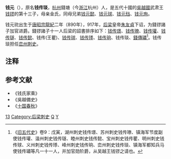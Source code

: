 '''钱元{{ruby|玧|yǔn}}'''（{{bd|890年||10世紀|catIdx=Q}}），原名'''钱传琰'''，[[杭州|杭州]]錢塘（今[[浙江|浙江]]杭州）人，是五代十國的[[吳越國|吳越國]]武肃王[[钱镠|钱镠]]的第十三子，母亲金氏，同母兄弟[[钱元懿|钱元懿]]、[[钱元球|钱元球]]、[[钱元珰|钱元珰]]、[[钱元珣|钱元珣]]。

钱元玧出生于[[唐昭宗|唐昭宗]][[龍紀|龍紀]]二年（890年），917年，[[后梁|后梁]]皇帝[[朱友貞|朱友貞]]下诏，为錢镠諸子加官进爵。錢镠諸子十一人后梁的詔書排序如下：[[钱传璟|钱传璟]]、[[钱传璙|钱传璙]]、[[钱传瓘|钱传瓘]]、[[钱传璲|钱传璲]]、[[钱传懿|钱传懿]]、钱传(王瞿)、[[钱传球|钱传球]]、[[钱元㻑|钱传㻑]]、[[钱传珦|钱传珦]]、钱传琰、[[錢傳璛|錢傳璛]]<ref>《[[旧五代史|旧五代史]]》卷9：戊寅，湖州刺史钱传璟、苏州刺史钱传璙、镇海军节度副使钱传瓘、温州刺史钱传璲、睦州刺史钱传懿、宝州刺史钱传瞿、明州刺史钱传球、义州刺史钱传㻑、峰州刺史钱传珦、峦州刺史钱传琰、镇海军都知兵马使钱传璛等凡一十一人，并加官勋阶爵，从吴越王钱镠之请也。</ref>。钱传琰担任[[峦州|峦州]][[刺史|刺史]]。

== 注释 ==

{{Reflist}}

==参考文献==
*《钱氏家乘》
*《吳越備史》
*《[[十国春秋|十国春秋]]》

[[Category:钱镠儿子|13]]
[[Category:后梁刺史|Category:后梁刺史]]
[[Category:杭州人|Q]]
[[Category:钱姓|Y]]
